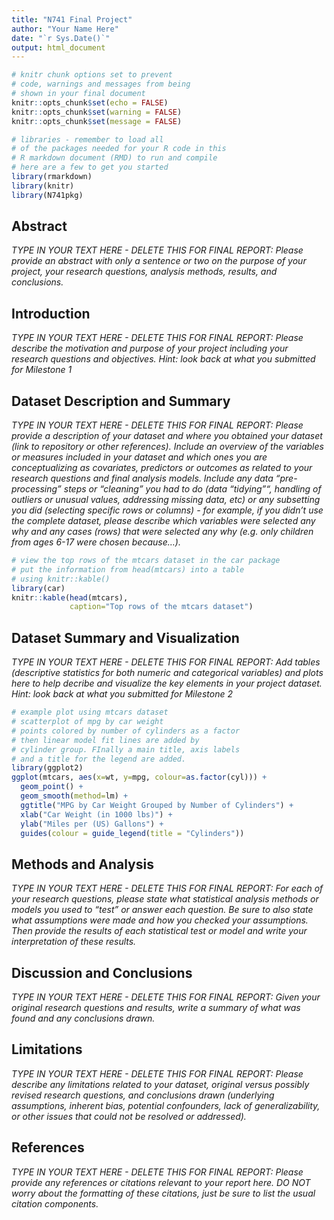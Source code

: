 ```yaml
---
title: "N741 Final Project"
author: "Your Name Here"
date: "`r Sys.Date()`"
output: html_document
---
```


```r
# knitr chunk options set to prevent
# code, warnings and messages from being
# shown in your final document
knitr::opts_chunk$set(echo = FALSE)
knitr::opts_chunk$set(warning = FALSE)
knitr::opts_chunk$set(message = FALSE)

# libraries - remember to load all
# of the packages needed for your R code in this
# R markdown document (RMD) to run and compile
# here are a few to get you started
library(rmarkdown)
library(knitr)
library(N741pkg)
```

## Abstract

_TYPE IN YOUR TEXT HERE - DELETE THIS FOR FINAL REPORT: Please provide an abstract with only a sentence or two on the purpose of your project, your research questions, analysis methods, results, and conclusions._

## Introduction

_TYPE IN YOUR TEXT HERE - DELETE THIS FOR FINAL REPORT: Please describe the motivation and purpose of your project including your research questions and objectives. Hint: look back at what you submitted for Milestone 1_

## Dataset Description and Summary

_TYPE IN YOUR TEXT HERE - DELETE THIS FOR FINAL REPORT: Please provide a description of your dataset and where you obtained your dataset (link to repository or other references). Include an overview of the variables or measures included in your dataset and which ones you are conceptualizing as covariates, predictors or outcomes as related to your research questions and final analysis models. Include any data "pre-processing" steps or "cleaning" you had to do (data "tidying"", handling of outliers or unusual values, addressing missing data, etc) or any subsetting you did (selecting specific rows or columns) - for example, if you didn't use the complete dataset, please describe which variables were selected any why and any cases (rows) that were selected any why (e.g. only children from ages 6-17 were chosen because...)._

```r
# view the top rows of the mtcars dataset in the car package
# put the information from head(mtcars) into a table
# using knitr::kable()
library(car)
knitr::kable(head(mtcars),
             caption="Top rows of the mtcars dataset")
```

## Dataset Summary and Visualization

_TYPE IN YOUR TEXT HERE - DELETE THIS FOR FINAL REPORT: Add tables (descriptive statistics for both numeric and categorical variables) and plots here to help decribe and visualize the key elements in your project dataset. Hint: look back at what you submitted for Milestone 2_

```r
# example plot using mtcars dataset
# scatterplot of mpg by car weight
# points colored by number of cylinders as a factor
# then linear model fit lines are added by
# cylinder group. FInally a main title, axis labels
# and a title for the legend are added.
library(ggplot2)
ggplot(mtcars, aes(x=wt, y=mpg, colour=as.factor(cyl))) +
  geom_point() +
  geom_smooth(method=lm) +
  ggtitle("MPG by Car Weight Grouped by Number of Cylinders") +
  xlab("Car Weight (in 1000 lbs)") +
  ylab("Miles per (US) Gallons") +
  guides(colour = guide_legend(title = "Cylinders"))
```

## Methods and Analysis 

_TYPE IN YOUR TEXT HERE - DELETE THIS FOR FINAL REPORT: For each of your research questions, please state what statistical analysis methods or models you used to "test" or answer each question. Be sure to also state what assumptions were made and how you checked your assumptions. Then provide the results of each statistical test or model and write your interpretation of these results._

## Discussion and Conclusions

_TYPE IN YOUR TEXT HERE - DELETE THIS FOR FINAL REPORT: Given your original research questions and results, write a summary of what was found and any conclusions drawn._ 

## Limitations

_TYPE IN YOUR TEXT HERE - DELETE THIS FOR FINAL REPORT: Please describe any limitations related to your dataset, original versus possibly revised research questions, and conclusions drawn (underlying assumptions, inherent bias, potential confounders, lack of generalizability, or other issues that could not be resolved or addressed)._

## References

_TYPE IN YOUR TEXT HERE - DELETE THIS FOR FINAL REPORT: Please provide any references or citations relevant to your report here. DO NOT worry about the formatting of these citations, just be sure to list the usual citation components._

